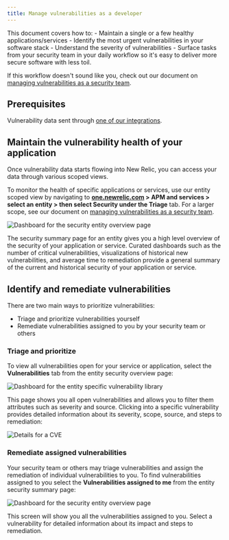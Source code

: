 ```yaml
---
title: Manage vulnerabilities as a developer
---
```






This document covers how to: 
    - Maintain a single or a few healthy applications/services
    - Identify the most urgent vulnerabilities in your software stack
    - Understand the severity of vulnerabilities
    - Surface tasks from your security team in your daily workflow so it's easy to deliver more secure software with less toil.

If this workflow doesn't sound like you, check out our document on [managing vulnerabilities as a security team](/docs/vulnerability-management/security-workflow).

## Prerequisites

Vulnerability data sent through [one of our integrations](/docs/vulnerability-management/integrations/overview).

## Maintain the vulnerability health of your application 

Once vulnerability data starts flowing into New Relic, you can access your data through various scoped views. 

To monitor the health of specific applications or services, use our entity scoped view by navigating to **[one.newrelic.com](https://newrelic.com/all-capabilities) > APM and services > select an entity > then select Security under the Triage** tab. For a larger scope, see our document on [managing vulnerabilities as a security team](/docs/vulnerability-management/security-workflow).

<img
  title="Entity overview"
  alt="Dashboard for the security entity overview page"
  src={vulnerabilitymanagementEntityOverview}
/>

The security summary page for an entity gives you a high level overview of the security of your application or service. Curated dashboards such as the number of critical vulnerabilities, visualizations of historical new vulnerabilities, and average time to remediation provide a general summary of the current and historical security of your application or service. 

## Identify and remediate vulnerabilities

There are two main ways to prioritize vulnerabilities:

- Triage and prioritize vulnerabilities yourself
- Remediate vulnerabilities assigned to you by your security team or others

### Triage and prioritize

To view all vulnerabilities open for your service or application, select the **Vulnerabilities** tab from the entity security overview page:

<img
  title="Vulnerability library"
  alt="Dashboard for the entity specific vulnerability library"
  src={vulnerabilitymanagementVulnerabilityLibrary}
/>

This page shows you all open vulnerabilities and allows you to filter them attributes such as severity and source. Clicking into a specific vulnerability provides detailed information about its severity, scope, source, and steps to remediation:

<img
  title="CVE Detail"
  alt="Details for a CVE"
  src={vulnerabilitymanagementDetailsCve}
/>

### Remediate assigned vulnerabilities

Your security team or others may triage vulnerabilities and assign the remediation of individual vulnerabilities to you. To find vulnerabilities assigned to you select the **Vulnerabilities assigned to me** from the entity security summary page:

<img
  title="Assigned vulnerabilities"
  alt="Dashboard for the security entity overview page"
  src={securityscreenshotfullsecurityoverview.png
/>

This screen will show you all the vulnerabilities assigned to you. Select a vulnerability for detailed information about its impact and steps to remediation.



